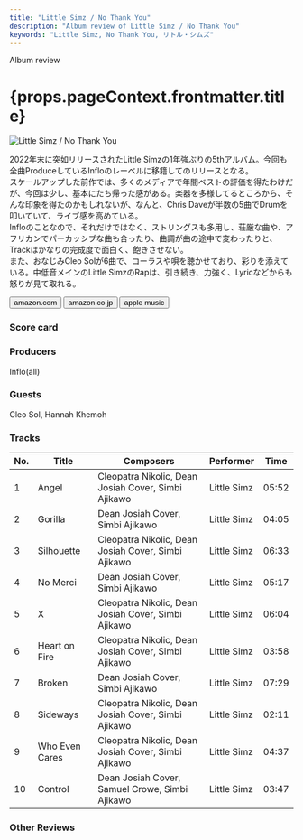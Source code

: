 ```yaml
---
title: "Little Simz / No Thank You"
description: "Album review of Little Simz / No Thank You"
keywords: "Little Simz, No Thank You, リトル・シムズ"
---
```






<p className="largeP">Album review</p>
<h1 className="h1--no--margin">{props.pageContext.frontmatter.title}</h1>

<Row  className="image-card-group">
	<Column colMd={3} colLg={4} noGutterMdLeft="">
       <ImageCard>

![Little Simz / No Thank You](../../images/cd/littlesimz3L.jpg)

</ImageCard>
	</Column>
	<Column colMd={4} colLg={8} noGutterMdLeft="">
		<p>
			2022年末に突如リリースされたLittle Simzの1年強ぶりの5thアルバム。今回も全曲ProduceしているInfloのレーベルに移籍してのリリースとなる。
			<br/>スケールアップした前作では、多くのメディアで年間ベストの評価を得たわけだが、今回は少し、基本にたち帰った感がある。楽器を多様してるところから、そんな印象を得たのかもしれないが、なんと、Chris Daveが半数の5曲でDrumを叩いていて、ライブ感を高めている。
			<br/>Infloのことなので、それだけではなく、ストリングスも多用し、荘厳な曲や、アフリカンでパーカッシブな曲も合ったり、曲調が曲の途中で変わったりと、Trackはかなりの完成度で面白く、飽きさせない。
			<br/>また、おなじみCleo Solが6曲で、コーラスや唄を聴かせており、彩りを添えている。中低音メインのLittle SimzのRapは、引き続き、力強く、Lyricなどからも怒りが見て取れる。
		</p>
		<div>
		  <Button className="button-right-mergin"  href="https://amzn.to/3SihBoM" renderIcon={ArrowUpRight} size='sm' kind='primary'>
  	    amazon.com
  	  </Button>
  	  <Button className="button-right-mergin"  href="https://amzn.to/40vtPfX" renderIcon={ArrowUpRight} size='sm' kind='secondary'>
  	    amazon.co.jp
  	  </Button>
			<Button className="button-right-mergin"  href="https://apple.co/3FBZORS" renderIcon={ArrowUpRight} size='sm' kind='tertiary'>
  	   	apple music
  	  </Button>
			<AdvJS2/>
		</div>
	</Column>
</Row>
<Row >
	<Column colMd={4} colLg={4} noGutterMdLeft="">
		<div>
		  <h3>Score card</h3>
			<SliderJS1 value="2" />
		  <SliderJS2 value="1" />
			<SliderJS3 value="1" />
		  <SliderJS4 value="9" />
		</div>
	</Column>
	<Column colMd={8} colLg={8} noGutterMdLeft="">
		<div>
			<h3>Producers</h3>
			<p>
				Inflo(all)
			</p>
			<h3>Guests</h3>
			<p>
				Cleo Sol, Hannah Khemoh
			</p>
		</div>
	</Column>
</Row>

<h3>Tracks</h3>

| No. | Title          | Composers                                           | Performer   | Time  |
| --- | -------------- | --------------------------------------------------- | ----------- | ----- |
| 1   | Angel          | Cleopatra Nikolic, Dean Josiah Cover, Simbi Ajikawo | Little Simz | 05:52 |
| 2   | Gorilla        | Dean Josiah Cover, Simbi Ajikawo                    | Little Simz | 04:05 |
| 3   | Silhouette     | Cleopatra Nikolic, Dean Josiah Cover, Simbi Ajikawo | Little Simz | 06:33 |
| 4   | No Merci       | Dean Josiah Cover, Simbi Ajikawo                    | Little Simz | 05:17 |
| 5   | X              | Cleopatra Nikolic, Dean Josiah Cover, Simbi Ajikawo | Little Simz | 06:04 |
| 6   | Heart on Fire  | Cleopatra Nikolic, Dean Josiah Cover, Simbi Ajikawo | Little Simz | 03:58 |
| 7   | Broken         | Dean Josiah Cover, Simbi Ajikawo                    | Little Simz | 07:29 |
| 8   | Sideways       | Cleopatra Nikolic, Dean Josiah Cover, Simbi Ajikawo | Little Simz | 02:11 |
| 9   | Who Even Cares | Cleopatra Nikolic, Dean Josiah Cover, Simbi Ajikawo | Little Simz | 04:37 |
| 10  | Control        | Dean Josiah Cover, Samuel Crowe, Simbi Ajikawo      | Little Simz | 03:47 |

<h3>Other Reviews</h3>

<Row>
  <Column colMd={3} colLg={3} noGutterMdLeft>
    <Review1 />
  </Column>
	<Column colMd={3} colLg={3} noGutterMdLeft>
    <Review2 />
  </Column>
</Row>

<AdvJS3 />
